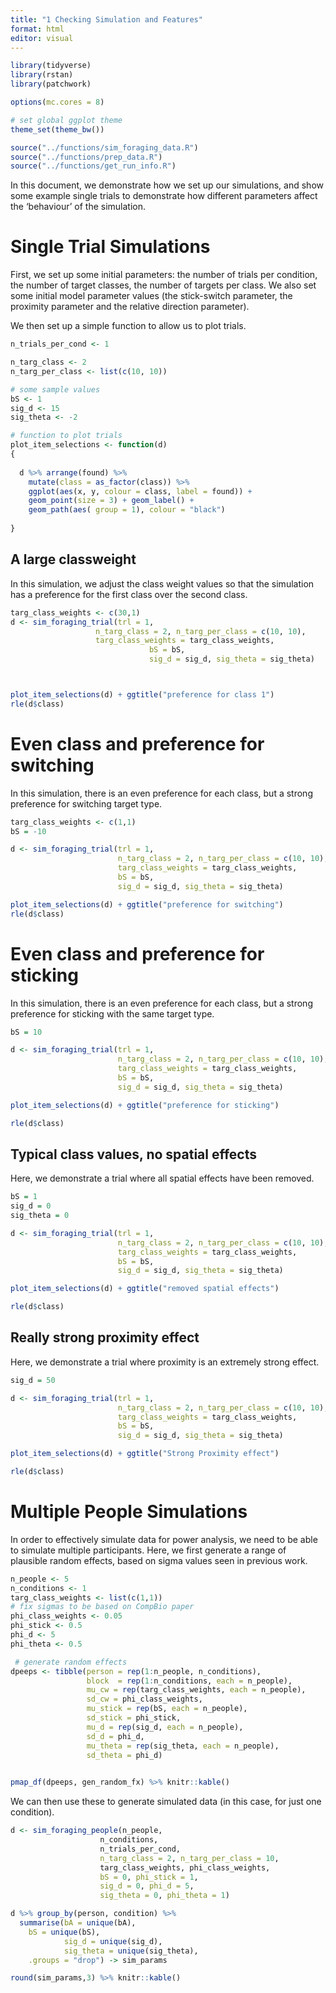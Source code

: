 ```yaml
---
title: "1 Checking Simulation and Features"
format: html
editor: visual
---
```


```r
library(tidyverse)
library(rstan)
library(patchwork)

options(mc.cores = 8)

# set global ggplot theme
theme_set(theme_bw())

source("../functions/sim_foraging_data.R")
source("../functions/prep_data.R")
source("../functions/get_run_info.R")

```

In this document, we demonstrate how we set up our simulations, and show some example single trials to demonstrate how different parameters affect the 'behaviour' of the simulation.

# Single Trial Simulations

First, we set up some initial parameters: the number of trials per condition, the number of target classes, the number of targets per class. We also set some initial model parameter values (the stick-switch parameter, the proximity parameter and the relative direction parameter). 

We then set up a simple function to allow us to plot trials.

```r

n_trials_per_cond <- 1

n_targ_class <- 2
n_targ_per_class <- list(c(10, 10))

# some sample values
bS <- 1
sig_d <- 15
sig_theta <- -2
```

```r
# function to plot trials
plot_item_selections <- function(d) 
{
  
  d %>% arrange(found) %>%
    mutate(class = as_factor(class)) %>%
    ggplot(aes(x, y, colour = class, label = found)) + 
    geom_point(size = 3) + geom_label() + 
    geom_path(aes( group = 1), colour = "black")
  
}
```

## A large classweight

In this simulation, we adjust the class weight values so that the simulation has a preference for the first class over the second class. 

```r
targ_class_weights <- c(30,1)
d <- sim_foraging_trial(trl = 1, 
                   n_targ_class = 2, n_targ_per_class = c(10, 10), 
                   targ_class_weights = targ_class_weights,
                               bS = bS, 
                               sig_d = sig_d, sig_theta = sig_theta)  



plot_item_selections(d) + ggtitle("preference for class 1")
rle(d$class)
```

# Even class and preference for switching

In this simulation, there is an even preference for each class, but a strong preference for switching target type.

```r

targ_class_weights <- c(1,1)
bS = -10

d <- sim_foraging_trial(trl = 1, 
                        n_targ_class = 2, n_targ_per_class = c(10, 10), 
                        targ_class_weights = targ_class_weights,
                        bS = bS, 
                        sig_d = sig_d, sig_theta = sig_theta) 

plot_item_selections(d) + ggtitle("preference for switching")
rle(d$class)
```

# Even class and preference for sticking

In this simulation, there is an even preference for each class, but a strong preference for sticking with the same target type.

```r
bS = 10

d <- sim_foraging_trial(trl = 1, 
                        n_targ_class = 2, n_targ_per_class = c(10, 10), 
                        targ_class_weights = targ_class_weights,
                        bS = bS, 
                        sig_d = sig_d, sig_theta = sig_theta) 

plot_item_selections(d) + ggtitle("preference for sticking")

rle(d$class)
```

## Typical class values, no spatial effects

Here, we demonstrate a trial where all spatial effects have been removed.

```r
bS = 1
sig_d = 0
sig_theta = 0

d <- sim_foraging_trial(trl = 1, 
                        n_targ_class = 2, n_targ_per_class = c(10, 10), 
                        targ_class_weights = targ_class_weights,
                        bS = bS, 
                        sig_d = sig_d, sig_theta = sig_theta) 

plot_item_selections(d) + ggtitle("removed spatial effects")

rle(d$class)
```

## Really strong proximity effect

Here, we demonstrate a trial where proximity is an extremely strong effect.

```r

sig_d = 50

d <- sim_foraging_trial(trl = 1, 
                        n_targ_class = 2, n_targ_per_class = c(10, 10), 
                        targ_class_weights = targ_class_weights,
                        bS = bS, 
                        sig_d = sig_d, sig_theta = sig_theta) 

plot_item_selections(d) + ggtitle("Strong Proximity effect")

rle(d$class)
```

# Multiple People Simulations

In order to effectively simulate data for power analysis, we need to be able to simulate multiple participants. Here, we first generate a range of plausible random effects, based on sigma values seen in previous work.

```r

n_people <- 5
n_conditions <- 1
targ_class_weights <- list(c(1,1))
# fix sigmas to be based on CompBio paper
phi_class_weights <- 0.05
phi_stick <- 0.5
phi_d <- 5
phi_theta <- 0.5

 # generate random effects
dpeeps <- tibble(person = rep(1:n_people, n_conditions),
                 block  = rep(1:n_conditions, each = n_people),
                 mu_cw = rep(targ_class_weights, each = n_people),
                 sd_cw = phi_class_weights,
                 mu_stick = rep(bS, each = n_people),
                 sd_stick = phi_stick,
                 mu_d = rep(sig_d, each = n_people),
                 sd_d = phi_d,
                 mu_theta = rep(sig_theta, each = n_people),
                 sd_theta = phi_d) 
    

pmap_df(dpeeps, gen_random_fx) %>% knitr::kable()

```

We can then use these to generate simulated data (in this case, for just one condition).

```r
d <- sim_foraging_people(n_people,
                    n_conditions,
                    n_trials_per_cond,
                    n_targ_class = 2, n_targ_per_class = 10, 
                    targ_class_weights, phi_class_weights,
                    bS = 0, phi_stick = 1,
                    sig_d = 0, phi_d = 5,
                    sig_theta = 0, phi_theta = 1)

d %>% group_by(person, condition) %>%
  summarise(bA = unique(bA),
    bS = unique(bS),
            sig_d = unique(sig_d),
            sig_theta = unique(sig_theta),
    .groups = "drop") -> sim_params

round(sim_params,3) %>% knitr::kable()

```
